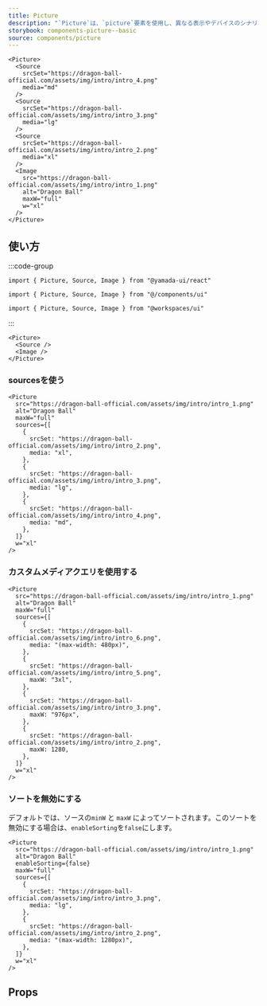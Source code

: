 ```yaml
---
title: Picture
description: "`Picture`は、`picture`要素を使用し、異なる表示やデバイスのシナリオに応じて代替の画像を提供するコンポーネントです。"
storybook: components-picture--basic
source: components/picture
---
```


```tsx preview
<Picture>
  <Source
    srcSet="https://dragon-ball-official.com/assets/img/intro/intro_4.png"
    media="md"
  />
  <Source
    srcSet="https://dragon-ball-official.com/assets/img/intro/intro_3.png"
    media="lg"
  />
  <Source
    srcSet="https://dragon-ball-official.com/assets/img/intro/intro_2.png"
    media="xl"
  />
  <Image
    src="https://dragon-ball-official.com/assets/img/intro/intro_1.png"
    alt="Dragon Ball"
    maxW="full"
    w="xl"
  />
</Picture>
```

## 使い方

:::code-group

```tsx [package]
import { Picture, Source, Image } from "@yamada-ui/react"
```

```tsx [alias]
import { Picture, Source, Image } from "@/components/ui"
```

```tsx [monorepo]
import { Picture, Source, Image } from "@workspaces/ui"
```

:::

```tsx
<Picture>
  <Source />
  <Image />
</Picture>
```

### sourcesを使う

```tsx preview
<Picture
  src="https://dragon-ball-official.com/assets/img/intro/intro_1.png"
  alt="Dragon Ball"
  maxW="full"
  sources={[
    {
      srcSet: "https://dragon-ball-official.com/assets/img/intro/intro_2.png",
      media: "xl",
    },
    {
      srcSet: "https://dragon-ball-official.com/assets/img/intro/intro_3.png",
      media: "lg",
    },
    {
      srcSet: "https://dragon-ball-official.com/assets/img/intro/intro_4.png",
      media: "md",
    },
  ]}
  w="xl"
/>
```

### カスタムメディアクエリを使用する

```tsx preview
<Picture
  src="https://dragon-ball-official.com/assets/img/intro/intro_1.png"
  alt="Dragon Ball"
  maxW="full"
  sources={[
    {
      srcSet: "https://dragon-ball-official.com/assets/img/intro/intro_6.png",
      media: "(max-width: 480px)",
    },
    {
      srcSet: "https://dragon-ball-official.com/assets/img/intro/intro_5.png",
      maxW: "3xl",
    },
    {
      srcSet: "https://dragon-ball-official.com/assets/img/intro/intro_3.png",
      maxW: "976px",
    },
    {
      srcSet: "https://dragon-ball-official.com/assets/img/intro/intro_2.png",
      maxW: 1280,
    },
  ]}
  w="xl"
/>
```

### ソートを無効にする

デフォルトでは、ソースの`minW` と `maxW` によってソートされます。このソートを無効にする場合は、`enableSorting`を`false`にします。

```tsx preview
<Picture
  src="https://dragon-ball-official.com/assets/img/intro/intro_1.png"
  alt="Dragon Ball"
  enableSorting={false}
  maxW="full"
  sources={[
    {
      srcSet: "https://dragon-ball-official.com/assets/img/intro/intro_3.png",
      media: "lg",
    },
    {
      srcSet: "https://dragon-ball-official.com/assets/img/intro/intro_2.png",
      media: "(max-width: 1280px)",
    },
  ]}
  w="xl"
/>
```

## Props

<PropsTable name="picture" />
